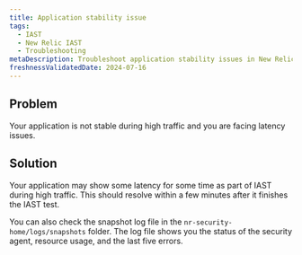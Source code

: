 ```yaml
---
title: Application stability issue
tags:
  - IAST
  - New Relic IAST
  - Troubleshooting
metaDescription: Troubleshoot application stability issues in New Relic platform.
freshnessValidatedDate: 2024-07-16
---
```


## Problem

Your application is not stable during high traffic and you are facing latency issues.

## Solution

Your application may show some latency for some time as part of IAST during high traffic. This should resolve within a few minutes after it finishes the IAST test.

You can also check the snapshot log file in the `nr-security-home/logs/snapshots` folder. The log file shows you the status of the security agent, resource usage, and the last five errors.